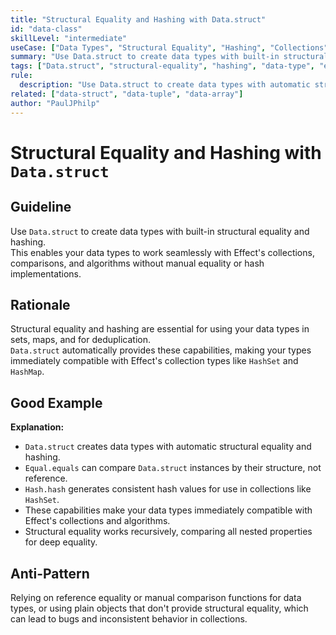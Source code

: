 ```yaml
---
title: "Structural Equality and Hashing with Data.struct"
id: "data-class"
skillLevel: "intermediate"
useCase: ["Data Types", "Structural Equality", "Hashing", "Collections"]
summary: "Use Data.struct to create data types with built-in structural equality and hashing, enabling seamless use in collections and comparisons."
tags: ["Data.struct", "structural-equality", "hashing", "data-type", "effect", "collections"]
rule:
  description: "Use Data.struct to create data types with automatic structural equality and hashing for use in collections and comparisons."
related: ["data-struct", "data-tuple", "data-array"]
author: "PaulJPhilp"
---
```


# Structural Equality and Hashing with `Data.struct`

## Guideline

Use `Data.struct` to create data types with built-in structural equality and hashing.  
This enables your data types to work seamlessly with Effect's collections, comparisons, and algorithms without manual equality or hash implementations.

## Rationale

Structural equality and hashing are essential for using your data types in sets, maps, and for deduplication.  
`Data.struct` automatically provides these capabilities, making your types immediately compatible with Effect's collection types like `HashSet` and `HashMap`.

## Good Example

<Example path="./src/data-class.ts" />

**Explanation:**  
- `Data.struct` creates data types with automatic structural equality and hashing.
- `Equal.equals` can compare `Data.struct` instances by their structure, not reference.
- `Hash.hash` generates consistent hash values for use in collections like `HashSet`.
- These capabilities make your data types immediately compatible with Effect's collections and algorithms.
- Structural equality works recursively, comparing all nested properties for deep equality.

## Anti-Pattern

Relying on reference equality or manual comparison functions for data types, or using plain objects that don't provide structural equality, which can lead to bugs and inconsistent behavior in collections.